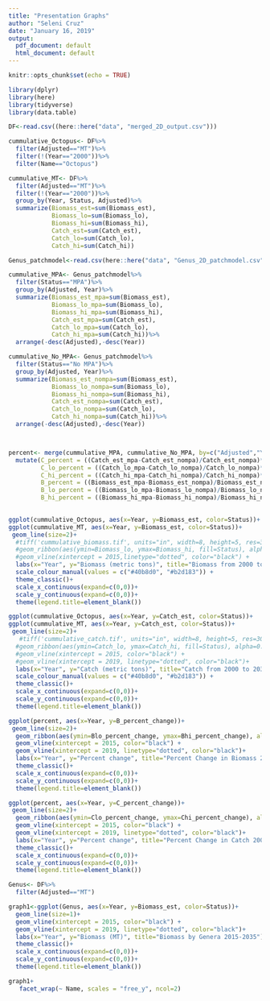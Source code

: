 ```yaml
---
title: "Presentation Graphs"
author: "Seleni Cruz"
date: "January 16, 2019"
output:
  pdf_document: default
  html_document: default
---
```


```r
knitr::opts_chunk$set(echo = TRUE)
```

```r
library(dplyr)
library(here)
library(tidyverse)
library(data.table)
```


```r
DF<-read.csv((here::here("data", "merged_2D_output.csv")))

cummulative_Octopus<- DF%>%
  filter(Adjusted=="MT")%>%
  filter(!(Year=="2000"))%>%
  filter(Name=="Octopus")

cummulative_MT<- DF%>%
  filter(Adjusted=="MT")%>%
  filter(!(Year=="2000"))%>%
  group_by(Year, Status, Adjusted)%>%
  summarize(Biomass_est=sum(Biomass_est), 
            Biomass_lo=sum(Biomass_lo), 
            Biomass_hi=sum(Biomass_hi), 
            Catch_est=sum(Catch_est),
            Catch_lo=sum(Catch_lo), 
            Catch_hi=sum(Catch_hi))

Genus_patchmodel<-read.csv(here::here("data", "Genus_2D_patchmodel.csv"))

cummulative_MPA<- Genus_patchmodel%>%
  filter(Status=="MPA")%>%
  group_by(Adjusted, Year)%>%
  summarize(Biomass_est_mpa=sum(Biomass_est), 
            Biomass_lo_mpa=sum(Biomass_lo), 
            Biomass_hi_mpa=sum(Biomass_hi), 
            Catch_est_mpa=sum(Catch_est),
            Catch_lo_mpa=sum(Catch_lo), 
            Catch_hi_mpa=sum(Catch_hi))%>%
  arrange(-desc(Adjusted),-desc(Year))

cummulative_No_MPA<- Genus_patchmodel%>%
  filter(Status=="No MPA")%>%
  group_by(Adjusted, Year)%>%
  summarize(Biomass_est_nompa=sum(Biomass_est), 
            Biomass_lo_nompa=sum(Biomass_lo), 
            Biomass_hi_nompa=sum(Biomass_hi), 
            Catch_est_nompa=sum(Catch_est),
            Catch_lo_nompa=sum(Catch_lo), 
            Catch_hi_nompa=sum(Catch_hi))%>%
  arrange(-desc(Adjusted),-desc(Year))



percent<- merge(cummulative_MPA, cummulative_No_MPA, by=c("Adjusted","Year"))%>%
  mutate(C_percent = ((Catch_est_mpa-Catch_est_nompa)/Catch_est_nompa)*100,
         C_lo_percent = ((Catch_lo_mpa-Catch_lo_nompa)/Catch_lo_nompa)*100,
         C_hi_percent = ((Catch_hi_mpa-Catch_hi_nompa)/Catch_hi_nompa)*100,
         B_percent = ((Biomass_est_mpa-Biomass_est_nompa)/Biomass_est_nompa)*100,
         B_lo_percent = ((Biomass_lo_mpa-Biomass_lo_nompa)/Biomass_lo_nompa)*100,
         B_hi_percent = ((Biomass_hi_mpa-Biomass_hi_nompa)/Biomass_hi_nompa)*100)
         
```

```r

ggplot(cummulative_Octopus, aes(x=Year, y=Biomass_est, color=Status))+
ggplot(cummulative_MT, aes(x=Year, y=Biomass_est, color=Status))+
 geom_line(size=2)+
  #tiff('cummulative_biomass.tif', units="in", width=8, height=5, res=300)+
  #geom_ribbon(aes(ymin=Biomass_lo, ymax=Biomass_hi, fill=Status), alpha=0.2)+
  #geom_vline(xintercept = 2015,linetype="dotted", color="black") +
  labs(x="Year", y="Biomass (metric tons)", title="Biomass from 2000 to 2035")+
  scale_colour_manual(values = c("#40b8d0", "#b2d183")) +
  theme_classic()+
  scale_x_continuous(expand=c(0,0))+
  scale_y_continuous(expand=c(0,0))+
  theme(legend.title=element_blank())


```



```r

ggplot(cummulative_Octopus, aes(x=Year, y=Catch_est, color=Status))+
ggplot(cummulative_MT, aes(x=Year, y=Catch_est, color=Status))+
 geom_line(size=2)+
   #tiff('cummulative_catch.tif', units="in", width=8, height=5, res=300)+
  #geom_ribbon(aes(ymin=Catch_lo, ymax=Catch_hi, fill=Status), alpha=0.2)+
  #geom_vline(xintercept = 2015, color="black") +
  #geom_vline(xintercept = 2019, linetype="dotted", color="black")+
  labs(x="Year", y="Catch (metric tons)", title="Catch from 2000 to 2035")+
  scale_colour_manual(values = c("#40b8d0", "#b2d183")) +
  theme_classic()+
  scale_x_continuous(expand=c(0,0))+
  scale_y_continuous(expand=c(0,0))+
  theme(legend.title=element_blank())

```



```r
ggplot(percent, aes(x=Year, y=B_percent_change))+
 geom_line(size=2)+
  geom_ribbon(aes(ymin=Blo_percent_change, ymax=Bhi_percent_change), alpha=0.2)+
  geom_vline(xintercept = 2015, color="black") +
  geom_vline(xintercept = 2019, linetype="dotted", color="black")+
  labs(x="Year", y="Percent change", title="Percent Change in Biomass 2000-2035")+
  theme_classic()+
  scale_x_continuous(expand=c(0,0))+
  scale_y_continuous(expand=c(0,0))+
  theme(legend.title=element_blank())
```



```r
ggplot(percent, aes(x=Year, y=C_percent_change))+
 geom_line(size=2)+
  geom_ribbon(aes(ymin=Clo_percent_change, ymax=Chi_percent_change), alpha=0.2)+
  geom_vline(xintercept = 2015, color="black") +
  geom_vline(xintercept = 2019, linetype="dotted", color="black")+
  labs(x="Year", y="Percent change", title="Percent Change in Catch 2000-2035")+
  theme_classic()+
  scale_x_continuous(expand=c(0,0))+
  scale_y_continuous(expand=c(0,0))+
  theme(legend.title=element_blank())
```

```r
Genus<- DF%>%
  filter(Adjusted=="MT")

graph1<-ggplot(Genus, aes(x=Year, y=Biomass_est, color=Status))+
  geom_line(size=1)+
  geom_vline(xintercept = 2015, color="black") +
  geom_vline(xintercept = 2019, linetype="dotted", color="black")+
  labs(x="Year", y="Biomass (MT)", title="Biomass by Genera 2015-2035")+
  theme_classic()+
  scale_x_continuous(expand=c(0,0))+
  scale_y_continuous(expand=c(0,0))+
  theme(legend.title=element_blank())

graph1+
   facet_wrap(~ Name, scales = "free_y", ncol=2)
```

